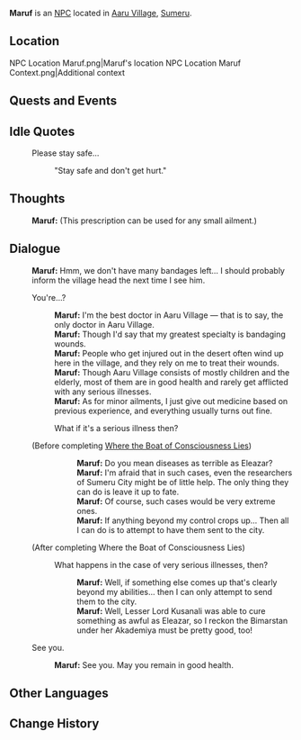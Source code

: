 {{Meta
<!-- Remove this template after adding the missing info -->
|missing_NPC_context  = yes
|missing_NPC_profile  = yes
}}
{{Character Infobox
|type             = NPC <!-- NPC, Quest NPC, or Event NPC -->
|image            = NPC Maruf.png
|realname         = <!-- Optional, if different from in-game name -->
|deceased         = <!-- Past (for deceased prior to events of the game) or free response -->
|region           = Sumeru
|location         = <!-- Where the character appears, if different from Region -->
|affiliation      = 
|title            = 

|ancestry         = <!-- Clan/family -->
|father           = 
|mother           = 
|spouse           = 
|sibling          = 
|child            = 
|relative         = 

|voiceEN          = 
|voiceCN          = 
|voiceJP          = 
|dialoguereward   = 
}}
'''Maruf''' is an [[NPC]] located in [[Aaru Village]], [[Sumeru]].
<!-- is a quest/event-exclusive NPC that appears in the [[(Chapter)]] Act I: [[(Quest)]].

Following a certain dialogue branch for the first time gives the player AMOUNT_AS_WORD [[Item]].<!-- Only needed for NPCs that give items -->

==Location==
<gallery hideaddbutton="true" captionalign="center">
NPC Location Maruf.png|Maruf's location
NPC Location Maruf Context.png|Additional context
</gallery>
<!--
==Profile==
Detailed story/lore information goes here.
''(To be added.)''

===Personality===
''(To be added.)''

===Appearance===
Keep appearance section short and concise. Limit to 2 paragraphs with 3-4 sentences each.
''(To be added.)''
-->
==Quests and Events==
{{Quests and Events}}

==Idle Quotes==
{{Dialogue start}}
: {{DIcon|Idle}} Please stay safe...
:: {{A|VO Maruf 01.ogg}} "Stay safe and don't get hurt."
{{Dialogue end}}

==Thoughts==
{{All Schemes to Know Explanation|name=Maruf}}
{{Dialogue start}}
:{{A|VO Maruf All Schemes to Know 01.ogg}} '''Maruf:''' (This prescription can be used for any small ailment.)
{{Dialogue end}}

==Dialogue==
{{Dialogue start}}
:'''Maruf:''' Hmm, we don't have many bandages left... I should probably inform the village head the next time I see him.
:{{DIcon}} You're...?
::'''Maruf:''' I'm the best doctor in Aaru Village &mdash; that is to say, the only doctor in Aaru Village.
::'''Maruf:''' Though I'd say that my greatest specialty is bandaging wounds.
::'''Maruf:''' People who get injured out in the desert often wind up here in the village, and they rely on me to treat their wounds.
::'''Maruf:''' Though Aaru Village consists of mostly children and the elderly, most of them are in good health and rarely get afflicted with any serious illnesses.
::'''Maruf:''' As for minor ailments, I just give out medicine based on previous experience, and everything usually turns out fine.
::{{DIcon}} What if it's a serious illness then?
:;(Before completing [[Where the Boat of Consciousness Lies]])
:::'''Maruf:''' Do you mean diseases as terrible as Eleazar?
:::'''Maruf:''' I'm afraid that in such cases, even the researchers of Sumeru City might be of little help. The only thing they can do is leave it up to fate.
:::'''Maruf:''' Of course, such cases would be very extreme ones.
:::'''Maruf:''' If anything beyond my control crops up... Then all I can do is to attempt to have them sent to the city.
:;(After completing Where the Boat of Consciousness Lies)
::{{DIcon}} What happens in the case of very serious illnesses, then?
:::'''Maruf:''' Well, if something else comes up that's clearly beyond my abilities... then I can only attempt to send them to the city.
:::'''Maruf:''' Well, Lesser Lord Kusanali was able to cure something as awful as Eleazar, so I reckon the Bimarstan under her Akademiya must be pretty good, too!
:{{DIcon}} See you.
::'''Maruf:''' See you. May you remain in good health.
{{Dialogue end}}
<!--
==Event Dialogue==
===Event Name===
{{Dialogue start}}
:'''{{subst:PAGENAME}}:'''
{{Dialogue end}}

==Trivia==
* 
-->

==Other Languages==
{{Other Languages
|default_hidden = 1
|en      = Maruf
|zhs     = 马鲁夫
|zhs_rm  = Mǎlǔfū
|zht     = 馬魯夫
|zht_rm  = Mǎlǔfū
|ja      = マルフ
|ja_rm   = Marufu
|ko      = 마루프
|ko_rm   = Marupeu
|es      = Maruf
|fr      = Maruf
|ru      = Маруф
|th      = Maruf
|vi      = Maruf
|de      = Maruf
|id      = Maruf
|pt      = Maruf
|tr      = Maruf
|it      = Maruf
}}

==Change History==
{{Change History|3.1}}
<!--
==References==
{{Reflist}}
-->